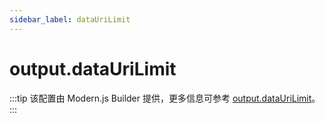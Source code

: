 ```yaml
---
sidebar_label: dataUriLimit
---
```


# output.dataUriLimit

:::tip
该配置由 Modern.js Builder 提供，更多信息可参考 [output.dataUriLimit](https://modernjs.dev/builder/api/config-output.html#output-dataurilimit)。
:::


<Main />
